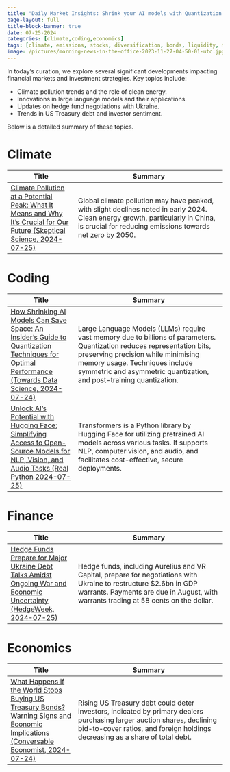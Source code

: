 ```yaml
---
title: "Daily Market Insights: Shrink your AI models with Quantization and Climate Progress (25.07.2024)"
page-layout: full
title-block-banner: true
date: 07-25-2024
categories: [climate,coding,economics]
tags: [climate, emissions, stocks, diversification, bonds, liquidity, markets, quantization, models, debt]
image: /pictures/morning-news-in-the-office-2023-11-27-04-50-01-utc.jpg
---
```


In today's curation, we explore several significant developments impacting financial markets and investment strategies. Key topics include:

- Climate pollution trends and the role of clean energy.
- Innovations in large language models and their applications.
- Updates on hedge fund negotiations with Ukraine.
- Trends in US Treasury debt and investor sentiment.

Below is a detailed summary of these topics.



# Climate
| Title | Summary |
|-----|-----------|
| [Climate Pollution at a Potential Peak: What It Means and Why It's Crucial for Our Future (Skeptical Science, 2024-07-25)](https://skepticalscience.com/climate-pollution-maybe-peaked.html)   | Global climate pollution may have peaked, with slight declines noted in early 2024. Clean energy growth, particularly in China, is crucial for reducing emissions towards net zero by 2050. |

# Coding
| Title | Summary |
|-----|-----------|
| [How Shrinking AI Models Can Save Space: An Insider's Guide to Quantization Techniques for Optimal Performance (Towards Data Science, 2024-07-24)](https://towardsdatascience.com/a-visual-guide-to-quantization-930ebcd9be94?source=rss----7f60cf5620c9---4)   | Large Language Models (LLMs) require vast memory due to billions of parameters. Quantization reduces representation bits, preserving precision while minimising memory usage. Techniques include symmetric and asymmetric quantization, and post-training quantization. |
| [Unlock AI's Potential with Hugging Face: Simplifying Access to Open-Source Models for NLP, Vision, and Audio Tasks (Real Python 2024-07-25)](https://realpython.com/huggingface-transformers/)   | Transformers is a Python library by Hugging Face for utilizing pretrained AI models across various tasks. It supports NLP, computer vision, and audio, and facilitates cost-effective, secure deployments. |


# Finance
| Title | Summary |
|-----|-----------|
| [Hedge Funds Prepare for Major Ukraine Debt Talks Amidst Ongoing War and Economic Uncertainty (HedgeWeek, 2024-07-25)](https://www.hedgeweek.com/hedge-funds-gear-up-for-2-6bn-ukraine-debt-restructuring/)   | Hedge funds, including Aurelius and VR Capital, prepare for negotiations with Ukraine to restructure $2.6bn in GDP warrants. Payments are due in August, with warrants trading at 58 cents on the dollar. |

# Economics
| Title | Summary |
|-----|-----------|
| [What Happens if the World Stops Buying US Treasury Bonds? Warning Signs and Economic Implications (Conversable Economist, 2024-07-24)](https://conversableeconomist.com/2024/07/24/if-demand-for-us-treasury-bonds-dried-up-what-warning-signs-would-flash/)   | Rising US Treasury debt could deter investors, indicated by primary dealers purchasing larger auction shares, declining bid-to-cover ratios, and foreign holdings decreasing as a share of total debt. |

